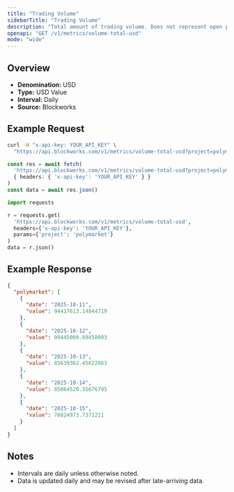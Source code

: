 ```yaml
---
title: "Trading Volume"
sidebarTitle: "Trading Volume"
description: "Total amount of trading volume. Does not represent open positions"
openapi: "GET /v1/metrics/volume-total-usd"
mode: "wide"
---
```


## Overview

- **Denomination:** USD
- **Type:** USD Value
- **Interval:** Daily
- **Source:** Blockworks

## Example Request

<CodeGroup>

```bash cURL
curl -H "x-api-key: YOUR_API_KEY" \
  "https://api.blockworks.com/v1/metrics/volume-total-usd?project=polymarket"
```

```typescript TypeScript
const res = await fetch(
  'https://api.blockworks.com/v1/metrics/volume-total-usd?project=polymarket',
  { headers: { 'x-api-key': 'YOUR_API_KEY' } }
)
const data = await res.json()
```

```python Python
import requests

r = requests.get(
  'https://api.blockworks.com/v1/metrics/volume-total-usd',
  headers={'x-api-key': 'YOUR_API_KEY'},
  params={'project': 'polymarket'}
)
data = r.json()
```

</CodeGroup>

## Example Response

```json
{
  "polymarket": [
    {
      "date": "2025-10-11",
      "value": 94417613.14844719
    },
    {
      "date": "2025-10-12",
      "value": 99445000.69458093
    },
    {
      "date": "2025-10-13",
      "value": 85639362.45622663
    },
    {
      "date": "2025-10-14",
      "value": 85064520.35676795
    },
    {
      "date": "2025-10-15",
      "value": 78824973.7371211
    }
  ]
}
```

## Notes
- Intervals are daily unless otherwise noted.
- Data is updated daily and may be revised after late-arriving data.